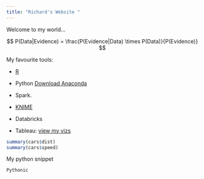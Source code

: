 ```yaml
---
title: "Richard's Website "
---
```



Welcome to my world...


$$ P(Data|Evidence) =  \frac{P(Evidence|Data) \times P(Data)}{P(Evidence)} $$



My favourite tools:

-  [R](https://www.r-project.org/)

-  Python [Download Anaconda](https://www.anaconda.com/download/)

-  Spark. 

-  [KNIME](https://www.knime.com/)

-  Databricks

-  Tableau: [view my vizs](https://public.tableau.com/profile/richard.wanjohi#!/)


```r
summary(cars$dist)
summary(cars$speed)
```

My python snippet

```
Pythonic
```


